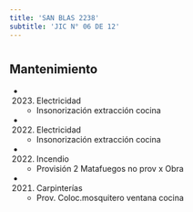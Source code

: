 ```yaml
---
title: 'SAN BLAS 2238'
subtitle: 'JIC N° 06 DE 12'
---
```


#


## Mantenimiento

*  (2023) Electricidad 
    + Insonorización extracción cocina

*  (2022) Electricidad 
    + Insonorización extracción cocina

*  (2022) Incendio 
    + Provisión 2 Matafuegos no prov x Obra

*  (2021) Carpinterías 
    + Prov. Coloc.mosquitero ventana cocina



